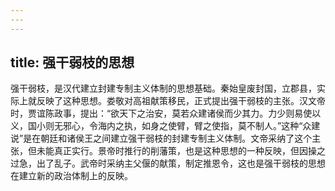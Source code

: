 ```yaml
---
---
---
```

title: 强干弱枝的思想
---



强干弱枝，是汉代建立封建专制主义体制的思想基础。秦始皇废封国，立郡县，实际上就反映了这种思想。娄敬对高祖献策移民，正式提出强干弱枝的主张。汉文帝时，贾谊陈政事，提出：“欲天下之治安，莫若众建诸侯而少其力。力少则易使以义，国小则无邪心，令海内之执，如身之使臂，臂之使指，莫不制人。”这种“众建说”是在朝廷和诸侯王之间建立强干弱枝的封建专制主义体制。文帝采纳了这个主张，但未能真正实行。景帝时推行的削藩策，也是这种思想的一种反映，但因操之过急，出了乱子。武帝时采纳主父偃的献策，制定推恩令，这也是强干弱枝的思想在建立新的政治体制上的反映。